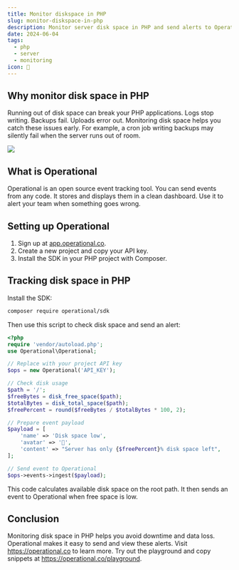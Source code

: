 ```yaml
---
title: Monitor diskspace in PHP
slug: monitor-diskspace-in-php
description: Monitor server disk space in PHP and send alerts to Operational when free space drops below critical thresholds.
date: 2024-06-04
tags:
  - php
  - server
  - monitoring
icon: 💾
---
```


## Why monitor disk space in PHP

Running out of disk space can break your PHP applications. Logs stop writing. Backups fail. Uploads error out. Monitoring disk space helps you catch these issues early. For example, a cron job writing backups may silently fail when the server runs out of room.

![](https://operational.co/images/pitch/ops_insitu.jpg)

## What is Operational

Operational is an open source event tracking tool. You can send events from any code. It stores and displays them in a clean dashboard. Use it to alert your team when something goes wrong.

## Setting up Operational

1. Sign up at [app.operational.co](https://app.operational.co).
2. Create a new project and copy your API key.
3. Install the SDK in your PHP project with Composer.

## Tracking disk space in PHP

Install the SDK:

```bash
composer require operational/sdk
```

Then use this script to check disk space and send an alert:

```php
<?php
require 'vendor/autoload.php';
use Operational\Operational;

// Replace with your project API key
$ops = new Operational('API_KEY');

// Check disk usage
$path = '/';
$freeBytes = disk_free_space($path);
$totalBytes = disk_total_space($path);
$freePercent = round($freeBytes / $totalBytes * 100, 2);

// Prepare event payload
$payload = [
    'name' => 'Disk space low',
    'avatar' => '💾',
    'content' => "Server has only {$freePercent}% disk space left",
];

// Send event to Operational
$ops->events->ingest($payload);
```

This code calculates available disk space on the root path. It then sends an event to Operational when free space is low.

## Conclusion

Monitoring disk space in PHP helps you avoid downtime and data loss. Operational makes it easy to send and view these alerts. Visit https://operational.co to learn more. Try out the playground and copy snippets at https://operational.co/playground.
